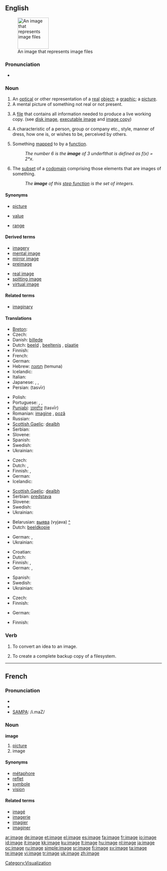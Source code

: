 ==English==
{{wikipedia}}
[[Image:Gnome-applications-graphics.svg|100px|right|thumb|An image that represents image files]]

===Pronunciation===
* {{audio|en-us-image.ogg|Audio (US)}}

===Noun===
{{en-noun}}

# An [[optical]] or other representation of a [[real]] [[object]]; a [[graphic]]; a [[picture]].
# A mental picture of something not real or not present.
# {{computing}} A [[file]] that contains all information needed to produce a live working copy.  (see [[disk image]], [[executable image]] and [[image copy]])
# A characteristic of a person, group or company etc., style, manner of dress, how one is, or wishes to be, perceived by others.
# {{mathematics}} Something [[map]]ped to by a [[function]].
#: ''The number 6 is the '''image''' of 3 under ''f'' that is defined as f(x) = 2*x.''
# {{mathematics}} The [[subset]] of a [[codomain]] comprising those elements that are images of something.
#: ''The '''image''' of this [[step function]] is the set of integers.''

====Synonyms====
* {{i-c|representation}} [[picture]]
* {{i-c|something mapped to}} [[value]]
* {{i-c|subset of the codomain}} [[range]]

====Derived terms====
{{top2}}
* [[imagery]]
* [[mental image]]
* [[mirror image]]
* [[preimage]]
{{mid2}}
* [[real image]]
* [[spitting image]]
* [[virtual image]]
{{bottom}}

====Related terms====
* [[imaginary]]

====Translations====
{{trans-top|graphical representation}}
* [[Breton]]: {{t+|br|skeudenn}}
* Czech: {{t-|cs|obraz|m}}
* Danish: [[billede]]
* Dutch: [[beeld]] {{f}}, [[beeltenis]] {{f}}, [[plaatje]] {{n}}
* Finnish: {{t+|fi|kuva}}
* French: {{t+|fr|image|f}}
* German: {{t+|de|Bild|n}}
* Hebrew: [[תמונה]] (temuna) {{f}}
* Icelandic: {{t+|is|mynd|f}}
* Italian: {{t+|it|immagine|f}}
* Japanese: {{t+|ja|像|sc=Jpan}}, {{t-|ja|肖像|sc=Jpan}}, {{t+|ja|イメージ|tr=imēji|sc=Jpan}}
* Persian: {{fa-Arab|[[تصویر]]}} (tasvīr)
{{trans-mid}}
* Polish: {{t+|pl|obraz|m}}
* Portuguese: {{t+|pt|imagem|f}}, {{t+|pt|figura|f}}, {{t+|pt|fotografia|f}}
* [[Punjabi]]: [[ਤਸਵੀਰ]] (tasvīr)
* Romanian: [[imagine]] {{f}}, [[poză]] {{f}}
* Russian: {{t+|ru|образ|m|tr=óbraz|sc=Cyrl}}
* [[Scottish Gaelic]]: [[dealbh]] {{m|f}}
* Serbian: {{t-|sr|slika|f}}
* Slovene: {{t+|sl|slika|f}}
* Spanish: {{t+|es|imagen|f}}
* Swedish: {{t+|sv|bild|c}}
* Ukrainian: {{t-|uk|образ|m|tr=óbraz|sc=Cyrl|xs=Ukrainian}}
{{trans-bottom}}

{{trans-top|mental picture}}
* Czech: {{t-|cs|představa|f}}
* Dutch: {{t+|nl|beeld|n}}, {{t+|nl|perceptie|f}}
* Finnish: {{t+|fi|kuva}}, {{t|fi|mielikuva}}
* German: {{t+|de|Bild|n}}
* Icelandic: {{t+|is|mynd|f}}
{{trans-mid}}
* [[Scottish Gaelic]]: [[dealbh]] {{m|f}}
* Serbian: [[predstava]]
* Slovene: {{t+|sl|podoba|f}}
* Swedish: {{t+|sv|bild|c}}
* Ukrainian: {{t-|uk|образ|m|tr=óbraz|sc=Cyrl|xs=Ukrainian}}
{{trans-bottom}}

{{trans-top|computing: file}}
* Belarusian: [[выява]] (vyjava) {{f}} [[:be:выява|^]]
* Dutch: [[beeldkopie]] {{f}}
{{trans-mid}}
* German: {{t+|de|image|n|alt=Image}}, {{t-|de|Speicherabbild|n}}
* Ukrainian: {{t-|uk|образ|m|tr=óbraz|sc=Cyrl|xs=Ukrainian}}
{{trans-bottom}}

{{trans-top|characteristic as perceived by others}}
* Croatian: {{t-|hr|imidž|m}}
* Dutch: {{t+|nl|beeld|n}}
* Finnish: {{t|fi|mielikuva}}, {{t|fi|imago}}
* German: {{t-|de|Image|n}}, {{t|de|Erscheinungsbild|n}}
{{trans-mid}}
* Spanish: {{t+|es|imagen|f}}
* Swedish: {{t+|sv|image|c}}
* Ukrainian: {{t-|uk|образ|m|tr=óbraz|sc=Cyrl|xs=Ukrainian}}
{{trans-bottom}}

{{trans-top|math: something mapped to by a function}}
* Czech: {{t-|cs|obraz|m}}
* Finnish: {{t|fi|kuvaus}}
{{trans-mid}}
* German: {{t+|de|Bild|n}}
{{trans-bottom}}

{{trans-top|math: subset of codomain}}
* Finnish: {{t|fi|kuvausjoukko}}
{{trans-mid}}
{{trans-bottom}}

===Verb===
{{en-verb|imag|ing}}

# {{context|computing}} To convert an idea to an image.
# {{context|computing}} To create a complete backup copy of a filesystem.

----

==French==

===Pronunciation===
* {{audio|Fr-image.ogg|audio}}
* {{IPA|lang=fr|/i.maʒ/}}
* [[w:SAMPA|SAMPA]]: /i.maZ/

===Noun===
'''image''' {{f}}

# [[picture]]
# image

====Synonyms====
* [[métaphore]]
* [[reflet]]
* [[symbole]]
* [[vision]]

====Related terms====
* [[imagé]]
* [[imagerie]]
* [[imagier]]
* [[imaginer]]

[[Category:Visualization]]

[[ar:image]]
[[de:image]]
[[et:image]]
[[el:image]]
[[es:image]]
[[fa:image]]
[[fr:image]]
[[io:image]]
[[id:image]]
[[it:image]]
[[kk:image]]
[[ku:image]]
[[lt:image]]
[[hu:image]]
[[nl:image]]
[[ja:image]]
[[oc:image]]
[[ru:image]]
[[simple:image]]
[[sr:image]]
[[fi:image]]
[[sv:image]]
[[ta:image]]
[[te:image]]
[[vi:image]]
[[tr:image]]
[[uk:image]]
[[zh:image]]